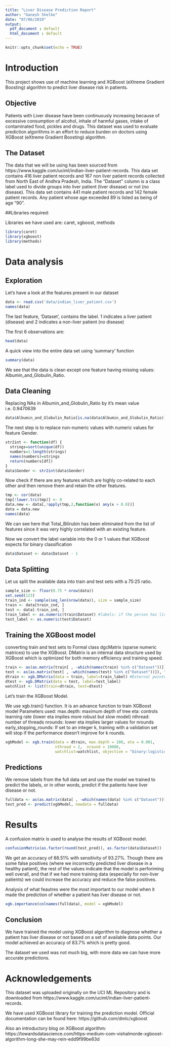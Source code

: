 ---
title: "Liver Disease Prediction Report"
author: "Ganesh Shelke"
date: "07/06/2019"
output:  
  pdf_document : default
  html_document : default
---

```{r setup, include=FALSE}
knitr::opts_chunk$set(echo = TRUE)
```

# Introduction

This project shows use of machine learning and XGBoost (eXtreme Gradient Boosting) algorithm to predict liver disease risk in patients. 

## Objective
Patients with Liver disease have been continuously increasing because of excessive consumption of alcohol, inhale of harmful gases, intake of contaminated food, pickles and drugs. This dataset was used to evaluate prediction algorithms in an effort to reduce burden on doctors using XGBoost (eXtreme Gradient Boosting) algorithm.

## The Dataset

The data that we will be using has been sourced from https://www.kaggle.com/uciml/indian-liver-patient-records. This data set contains 416 liver patient records and 167 non liver patient records collected from North East of Andhra Pradesh, India. The "Dataset" column is a class label used to divide groups into liver patient (liver disease) or not (no disease). This data set contains 441 male patient records and 142 female patient records.
Any patient whose age exceeded 89 is listed as being of age "90".

##Libraries required:
  
  Libraries we have used are: caret, xgboost, methods
```{r echo=FALSE}
library(caret)
library(xgboost)
library(methods)
```

# Data analysis

## Exploration

Let's have a look at the features present in our dataset

```{r echo=FALSE}
data <- read.csv('data/indian_liver_patient.csv')
names(data)
```

The last feature, 'Dataset', contains the label. 1 indicates a liver patient (disease) and 2 indicates a non-liver patient (no disease)

The first 6 observations are:
```{r}
head(data)
```

A quick view into the entire data set using 'summary' function

```{r}
summary(data)
```

We see that the data is clean except one feature having missing values: Albumin_and_Globulin_Ratio.

## Data Cleaning

Replacing NAs in Albumin_and_Globulin_Ratio by it's mean value i.e. 0.9470639

```{r echo=FALSE}
data$Albumin_and_Globulin_Ratio[is.na(data$Albumin_and_Globulin_Ratio)] <- mean(data$Albumin_and_Globulin_Ratio, na.rm = TRUE)
```

The next step is to replace non-numeric values with numeric values for feature Gender. 

```{r  echo=FALSE}
str2int <- function(df) {
  strings=sort(unique(df))
  numbers=1:length(strings)
  names(numbers)=strings
  return(numbers[df])
}
data$Gender <- str2int(data$Gender)
```

Now check if there are any features which are highly co-related to each other and then remove them and retain the other features.

```{r}
tmp <- cor(data)
tmp[!lower.tri(tmp)] <- 0
data.new <- data[,!apply(tmp,2,function(x) any(x > 0.8))]
data = data.new
names(data)
```

We can see here that Total_Bilirubin has been eliminated from the list of features since it was very highly correlated with an existing feature.

Now we convert the label variable into the 0 or 1 values that XGBoost expects for binary classification

```{r}
data$Dataset <- data$Dataset - 1
```

## Data Splitting

Let us split the available data into train and test sets with a 75:25 ratio.

```{r}
sample_size <- floor(0.75 * nrow(data))
set.seed(123)
train_ind <- sample(seq_len(nrow(data)), size = sample_size)
train <- data[train_ind, ]
test <- data[-train_ind, ]
train_label <- as.numeric(train$Dataset) #labels: if the person has liver disease or not
test_label <- as.numeric(test$Dataset)
```

## Training the XGBoost model

converting train and test sets to Formal class dgcMatrix (sparse numeric matrices) to use the XGBoost. DMatrix is an internal data structure used by XGBoost which is optimized for both memory efficiency and training speed.

```{r}
train <- as(as.matrix(train[ , -which(names(train) %in% c("Dataset"))]), "dgCMatrix")
test <- as(as.matrix(test[ , -which(names(test) %in% c("Dataset"))]), "dgCMatrix")
dtrain <- xgb.DMatrix(data = train, label=train_label) #External pointers of class 'xgb.DMatrix'
dtest <- xgb.DMatrix(data = test, label=test_label)     
watchlist <- list(train=dtrain, test=dtest)
```

Let's train the XGBoost Model. 

We use xgb.train() function. It is an advance function to train XGBoost model
Parameters used:
max.depth: maximum depth of tree
eta: controls learning rate (lower eta implies more robust but slow model)
nthread: number of threads
nrounds: lower eta implies larger values for nrounds
early_stopping_rounds: If set to an integer k, training with a validation set will stop if the performance doesn't improve for k rounds. 

```{r}
xgbModel <- xgb.train(data = dtrain, max.depth = 100, eta = 0.001, 
                      nthread = 2,  nround = 10000, 
                      watchlist=watchlist, objective = "binary:logistic", early_stopping_rounds = 300)
```

## Predictions

We remove labels from the full data set and use the model we trained to predict the labels, or in other words, predict if the patients have liver disease or not.

```{r}
fulldata <- as(as.matrix(data[ , -which(names(data) %in% c("Dataset"))]), "dgCMatrix")
test_pred <- predict(xgbModel, newdata = fulldata)
```

# Results

A confusion matrix is used to analyse the results of XGBoost model.
```{r}
confusionMatrix(as.factor(round(test_pred)), as.factor(data$Dataset))
```

We get an accuracy of 88.51% with sensitivity of 93.27%. Though there are some false positives (where we incorrectly predicted liver disease in a healthy patient), the rest of the values indicate that the model is perforiming well overall, and that if we had more training data (especially for non-liver patients) we could increase the accuracy and reduce the false positives.

Analysis of what feautres were the most important to our model when it made the prediction of whether a patient has liver disease or not. 

```{r}
xgb.importance(colnames(fulldata), model = xgbModel) 
```

## Conclusion

We have trained the model using XGBoost algorithm to diagnose whether a patient has liver disease or not based on a set of available data points. Our model achieved an accuracy of 83.7% which is pretty good.

The dataset we used was not much big, with more data we can have more accurate predictions.

# Acknowledgements

This dataset was uploaded originally on the UCI ML Repository and is downloaded from https://www.kaggle.com/uciml/indian-liver-patient-records.

We have used XGBoost library for training the prediction model. 
Official documentation can be found here: https://github.com/dmlc/xgboost

Also an introductory blog on XGBoost algorithm: https://towardsdatascience.com/https-medium-com-vishalmorde-xgboost-algorithm-long-she-may-rein-edd9f99be63d
